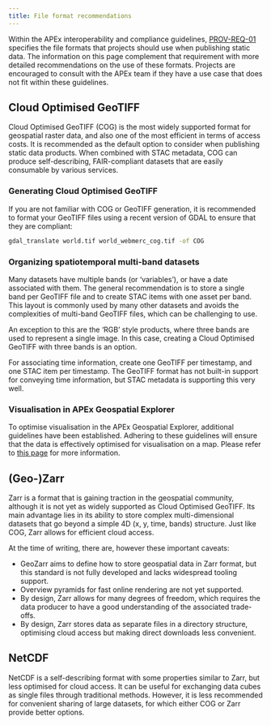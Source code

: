 ```yaml
---
title: File format recommendations
---
```


Within the APEx interoperability and compliance guidelines, [PROV-REQ-01](../interoperability/algohosting.md) specifies
the file formats that projects should use when publishing static data.
The information on this page complement that requirement with more detailed recommendations on the use of these formats.
Projects are encouraged to consult with the APEx team if they have a use case that does not fit within these guidelines.

## Cloud Optimised GeoTIFF

Cloud Optimised GeoTIFF (COG) is the most widely supported format for geospatial raster data, and also one of the most
efficient in terms of access costs. It is recommended as the default option to consider when publishing static data products.
When combined with STAC metadata, COG can produce self-describing, FAIR-compliant datasets that are easily consumable by
various services.

### Generating Cloud Optimised GeoTIFF

If you are not familiar with COG or GeoTIFF generation, it is recommended to format your GeoTIFF files using a recent version
of GDAL to ensure that they are compliant:

```bash
gdal_translate world.tif world_webmerc_cog.tif -of COG
```

### Organizing spatiotemporal multi-band datasets

Many datasets have multiple bands (or 'variables'), or have a date associated with them.
The general recommendation is to store a single band per GeoTIFF file and to create STAC items with one asset per band.
This layout is commonly used by many other datasets and avoids the complexities of multi-band GeoTIFF files, which can be
challenging to use.

An exception to this are the 'RGB' style products, where three bands are used to represent a single image. In this case,
creating a Cloud Optimised GeoTIFF with three bands is an option.

For associating time information, create one GeoTIFF per timestamp, and one STAC item per timestamp. The GeoTIFF format has
not built-in support for conveying time information, but STAC metadata is supporting this very well.

### Visualisation in APEx Geospatial Explorer

To optimise visualisation in the APEx Geospatial Explorer, additional guidelines have been established. Adhering to these
guidelines will ensure that the data is effectively optimised for visualisation on a map. Please refer to
[this page](../interoperability/geospatial_explorer.qmd#cloud-optimized-geotiff-cog) for more information.

## (Geo-)Zarr

Zarr is a format that is gaining traction in the geospatial community, although it is not yet as widely supported as
Cloud Optimised GeoTIFF.
Its main advantage lies in its ability to store complex multi-dimensional datasets that go beyond a simple 4D
(x, y, time, bands) structure. Just like COG, Zarr allows for efficient cloud access.

At the time of writing, there are, however these important caveats:

- GeoZarr aims to define how to store geospatial data in Zarr format, but this standard is not fully developed and lacks
  widespread tooling support.
- Overview pyramids for fast online rendering are not yet supported.
- By design, Zarr allows for many degrees of freedom, which requires the data producer to have a good understanding of
  the associated trade-offs.
- By design, Zarr stores data as separate files in a directory structure, optimising cloud access but making direct
  downloads less convenient.

## NetCDF

NetCDF is a self-describing format with some properties similar to Zarr, but less optimised for cloud access. It can be useful
for exchanging data cubes as single files through traditional methods. However, it is less recommended for convenient
sharing of large datasets, for which either COG or Zarr provide better options.
